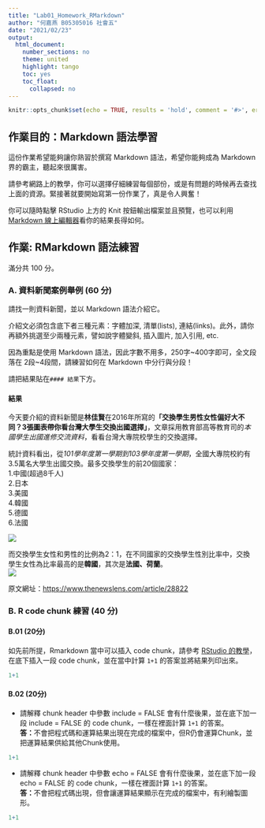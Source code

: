 ```yaml
---
title: "Lab01_Homework_RMarkdown"
author: "何嘉燕 B05305016 社會五"
date: "2021/02/23"
output:
  html_document:
    number_sections: no
    theme: united
    highlight: tango
    toc: yes
    toc_float:
      collapsed: no
---
```


```r
knitr::opts_chunk$set(echo = TRUE, results = 'hold', comment = '#>', error = TRUE)
```

## 作業目的：Markdown 語法學習

這份作業希望能夠讓你熟習於撰寫 Markdown 語法，希望你能夠成為 Markdown 界的霸主，聽起來很厲害。   
   
請參考網路上的教學，你可以選擇仔細練習每個部份，或是有問題的時候再去查找上面的資源。緊接著就要開始寫第一份作業了，真是令人興奮！

你可以隨時點擊 RStudio 上方的 Knit 按鈕輸出檔案並且預覽，也可以利用
 [Markdown 線上編輯器](https://jbt.github.io/markdown-editor)看你的結果長得如何。

## 作業: RMarkdown 語法練習

滿分共 100 分。

### A. 資料新聞案例舉例 (60 分) 

請找一則資料新聞，並以 Markdown 語法介紹它。

介紹文必須包含底下者三種元素：字體加深, 清單(lists), 連結(links)。此外，請你再額外挑選至少兩種元素，譬如說字體變斜, 插入圖片, 加入引用, etc.  

因為重點是使用 Markdown
語法，因此字數不用多，250字~400字即可，全文段落在 2段~4段間，請練習如何在 Markdown 中分行與分段！

請把結果貼在`#### 結果`下方。
 
#### 結果
今天要介紹的資料新聞是**林佳賢**在2016年所寫的**「交換學生男性女性偏好大不同？3張圖表帶你看台灣大學生交換出國選擇」**，文章採用教育部高等教育司的*本國學生出國進修交流資料*，看看台灣大專院校學生的交換選擇。

統計資料看出，從*101學年度第一學期到103學年度第一學期*，全國大專院校約有3.5萬名大學生出國交換。最多交換學生的前20個國家：   
   1.中國(超過8千人)         
   2.日本   
   3.美國  
   4.韓國  
   5.德國  
   6.法國   

![](https://tnl-static.s3-ap-northeast-1.amazonaws.com/2016/05/各國交換人數.png)

而交換學生女性和男性的比例為2：1，在不同國家的交換學生性別比率中，交換學生女性為比率最高的是**韓國**，其次是**法國、荷蘭**。   
![](https://tnl-static.s3-ap-northeast-1.amazonaws.com/2016/05/各國女性比例rev.png)

原文網址：<https://www.thenewslens.com/article/28822>

### B. R code chunk 練習 (40 分) 

#### B.01 (20分)

如先前所提，Rmarkdown 當中可以插入 code chunk，請參考 [RStudio 的教學](https://rmarkdown.rstudio.com/lesson-3.html)，在底下插入一段 code chunk，並在當中計算 `1+1` 的答案並將結果列印出來。
```r
1+1
```

#### B.02 (20分)
- 請解釋 chunk header 中參數 include = FALSE 會有什麼後果，並在底下加一段 include = FALSE 的 code chunk，一樣在裡面計算 `1+1` 的答案。   
**答：**不會把程式碼和運算結果出現在完成的檔案中，但R仍會運算Chunk，並把運算結果供給其他Chunk使用。
```r
1+1
```

- 請解釋 chunk header 中參數 echo = FALSE 會有什麼後果，並在底下加一段 echo = FALSE 的 code chunk，一樣在裡面計算 `1+1` 的答案。   
**答：**不會把程式碼出現，但會讓運算結果顯示在完成的檔案中，有利繪製圖形。
```r
1+1
```


